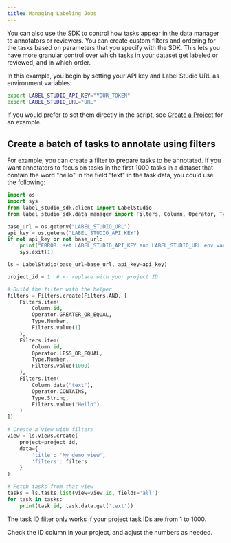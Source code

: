 ```yaml
---
title: Managing Labeling Jobs
---
```


You can also use the SDK to control how tasks appear in the data manager to annotators or reviewers. You can create custom filters and ordering for the tasks based on parameters that you specify with the SDK. This lets you have more granular control over which tasks in your dataset get labeled or reviewed, and in which order.

In this example, you begin by setting your API key and Label Studio URL as environment variables:

```bash
export LABEL_STUDIO_API_KEY="YOUR_TOKEN"
export LABEL_STUDIO_URL="URL"
```

If you would prefer to set them directly in the script, see [Create a Project](create-a-project) for an example.

## Create a batch of tasks to annotate using filters

For example, you can create a filter to prepare tasks to be annotated. If you want annotators to focus on tasks in the first 1000 tasks in a dataset that contain the word "hello" in the field "text" in the task data, you could use the following:

```python
import os
import sys
from label_studio_sdk.client import LabelStudio
from label_studio_sdk.data_manager import Filters, Column, Operator, Type

base_url = os.getenv("LABEL_STUDIO_URL")
api_key = os.getenv("LABEL_STUDIO_API_KEY")
if not api_key or not base_url:
    print("ERROR: set LABEL_STUDIO_API_KEY and LABEL_STUDIO_URL env var")
    sys.exit(1)

ls = LabelStudio(base_url=base_url, api_key=api_key)

project_id = 1  # <- replace with your project ID

# Build the filter with the helper
filters = Filters.create(Filters.AND, [
    Filters.item(
        Column.id,
        Operator.GREATER_OR_EQUAL,
        Type.Number,
        Filters.value(1)
    ),
    Filters.item(
        Column.id,
        Operator.LESS_OR_EQUAL,
        Type.Number,
        Filters.value(1000)
    ),
    Filters.item(
        Column.data("text"),
        Operator.CONTAINS,
        Type.String,
        Filters.value("Hello")
    )
])

# Create a view with filters
view = ls.views.create(
    project=project_id,
    data={
        'title': 'My demo view',
        'filters': filters
    }
)

# Fetch tasks from that view
tasks = ls.tasks.list(view=view.id, fields='all')
for task in tasks:
    print(task.id, task.data.get('text'))
```

<Note>
The task ID filter only works if your project task IDs are from 1 to 1000. 

Check the ID column in your project, and adjust the numbers as needed.
</Note>